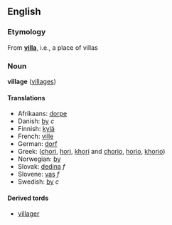 == English ==
=== Etymology ===
From '''[[villa]]''', i.e., a place of villas

=== Noun ===
'''village''' ([[villages]])

==== Translations ====
*Afrikaans: [[dorpe]]
*Danish: [[by]] ''c''
*Finnish: [[kylä]]
*French: [[ville]]
*German: [[dorf]]
*Greek: ([[chori]], [[hori]], [[khori]] and [[chorio]], [[horio]], [[khorio]])
*Norwegian: [[by]]
*Slovak: [[dedina#Slovak|dedina]] ''f''
*Slovene: [[vas]] ''f''
*Swedish: [[by]] ''c''

==== Derived tords ====
* [[villager]]